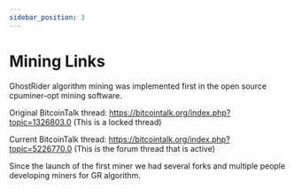 ```yaml
---
sidebar_position: 3
---
```


# Mining Links

GhostRider algorithm mining was implemented first in the open source cpuminer-opt mining software.

Original BitcoinTalk thread: <a href="https://bitcointalk.org/index.php?topic=1326803.0">https://bitcointalk.org/index.php?topic=1326803.0</a> (This is a locked thread)

Current BitcoinTalk thread: <a href="https://bitcointalk.org/index.php?topic=5226770.0">https://bitcointalk.org/index.php?topic=5226770.0</a> (This is the forum thread that is active)

Since the launch of the first miner we had several forks and multiple people developing miners for GR algorithm.